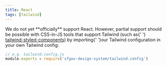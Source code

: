 ```yaml
---
title: React
tags: [tailwind]
---
```



<p>We do not yet **officially** support React. However, partial support should be
possible with CSS-in-JS tools that support Tailwind (such as{' '}
<a href='https://npmjs.com/package/tailwind-styled-components'>tailwind-styled-components</a>)
by importing{' '}<GitHubFileLink path='packages/sfgov-design-system/tailwind.config.js'>our
Tailwind configuration</GitHubFileLink> in your own Tailwind config:</p>

```js
// e.g. tailwind.config.js
module.exports = require('sfgov-design-system/tailwind.config')
```
